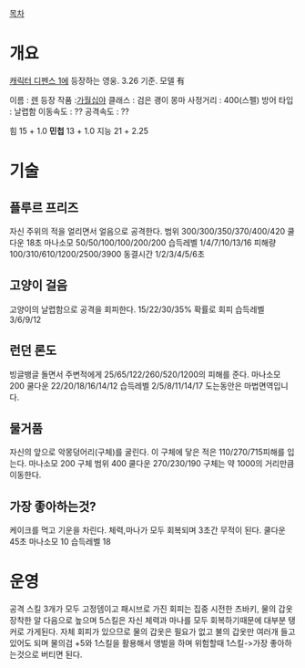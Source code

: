 [[목차]]
= 개요 =
[[캐릭터 디펜스 1]]에 등장하는 영웅. 3.26 기준. 모델 有

이름 : [[렌]]
등장 작품 :[[가월십야]]
클래스 : 검은 괭이 몽마
사정거리 : 400(스펠)
방어 타입 : 날렵함
이동속도 : ??
공격속도 : ??

힘 15 + 1.0
'''민첩''' 13 + 1.0
지능 21 + 2.25

= 기술 =
== 플루르 프리즈 ==
자신 주위의 적을 얼리면서 얼음으로 공격한다.
범위 300/300/350/370/400/420 쿨다운 18초
마나소모 50/50/100/100/200/200
습득레벨 1/4/7/10/13/16
피해량 100/310/610/1200/2500/3900 동결시간 1/2/3/4/5/6초

== 고양이 걸음 ==
고양이의 날렵함으로 공격을 회피한다.
15/22/30/35% 확률로 회피
습득레벨 3/6/9/12

== 런던 론도 ==
빙글뱅글 돌면서 주변적에게 25/65/122/260/520/1200의 피해를 준다.
마나소모 200 쿨다운 22/20/18/16/14/12
습득레벨 2/5/8/11/14/17
도는동안은 마법면역입니다.

== 물거품 ==
자신의 앞으로 악몽덩어리(구체)를 굴린다. 이 구체에 닿은 적은 110/270/715피해를 입는다.
마나소모 200 구체 범위 400 쿨다운 270/230/190 구체는 약 1000의 거리만큼 이동한다.

== 가장 좋아하는것? ==
케이크를 먹고 기운을 차린다.
체력,마나가 모두 회복되며 3초간 무적이 된다.
쿨다운 45초 마나소모 10
습득레벨 18

= 운영 =
공격 스킬 3개가 모두 고정뎀이고 패시브로 가진 회피는 집중 시전한 츠바키, 물의 갑옷 장착한 알 다음으로 높으며 5스킬은 자신 체력과 마나를 모두 회복하기때문에 대부분 탱커로 가게된다.
자체 회피가 있으므로 물의 갑옷은 필요가 없고 불의 갑옷만 여러개 들고있어도 되며 물의검 +5와 1스킬을 활용해서 앵벌을 하며 위험할때 1스킬->가장 좋아하는것으로 버티면 된다.
